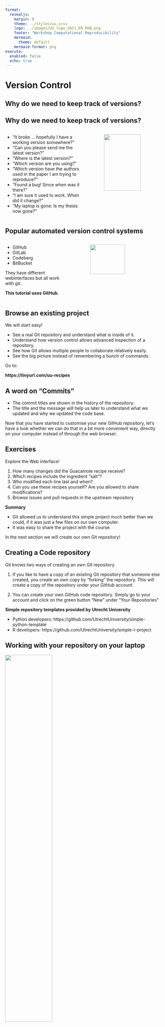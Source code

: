 ```yaml
--- 
format: 
  revealjs:
    margin: 0
    theme: ../styles/uu.scss
    logo: ../images/UU_logo_2021_EN_RGB.png
    footer: "Workshop Computational Reproducibility"
    mermaid:
      theme: default
    mermaid-format: png
execute:
  enabled: false
  echo: true
---
```


# Version Control {data-background-color="#FFCD00"}


## Why do we need to keep track of versions?

::: {.theme-section}

:::

## Why do we need to keep track of versions?

::: {.theme-section}

:::: {.columns}

::: {.column width="55%"}

- "It broke … hopefully I have a working version somewhere?"
- "Can you please send me the latest version?"
- "Where is the latest version?"
- "Which version are you using?"
- "Which version have the authors used in the paper I am trying to reproduce?"
- "Found a bug! Since when was it there?"
- "I am sure it used to work. When did it change?"
- "My laptop is gone. Is my thesis now gone?"

:::

::: {.column width="5%"}
:::
::: {.column width="40%"}

![](http://www.phdcomics.com/comics/archive/phd101212s.gif){width=80%}

:::
::::
:::

## Popular automated version control systems

::: {.theme-section}

:::: {.columns}

::: {.column width="40%"}

- GitHub
- GitLab
- Codeberg
- BitBucket

They have different webinterfaces but all work with git.

**This tutorial uses GitHub.**

:::
::: {.column width="5%"}
:::
::: {.column width="45%"}

![](https://imgs.xkcd.com/comics/git.png){fig-align="center" width=70%}

:::
::::
:::

## Browse an existing project

::: {.theme-section}

We will start easy!

::: {.callout-note}

- See a real Git repository and understand what is inside of it.
- Understand how version control allows advanced inspection of a repository.
- See how Git allows multiple people to collaborate relatively easily.
- See the big picture instead of remembering a bunch of commands.

:::


Go to:

**https://tinyurl.com/uu-recipes**

:::

## A word on "Commits"
::: {.theme-section}

- The commit titles are shown in the history of the repository. 
- The title and the message will help us later to understand what we updated and why we updated the code base.

Now that you have started to customise your new GitHub repository, let’s have a look whether we can do that in a bit more convenient way, directly on your computer instead of through the web browser.

:::

## Exercises

::: {.theme-section}

Explore the Web interface!

1. How many changes did the Guacamole recipe receive?
2. Which recipes include the ingredient "salt"?
3. Who modified each line last and when?
4. Can you use these recipes yourself? Are you allowed to share modifications?
5. Browse issues and pull requests in the upstream repository

**Summary**

- Git allowed us to understand this simple project much better than we could, if it was just a few files on our own computer.
- It was easy to share the project with the course.

In the next section we will create our own Git repository!

:::

## Creating a Code repository
::: {.theme-section}

Git knows two ways of creating an own Git repository.

1. If you like to have a copy of an existing Git repository that someone else created, you create an own copy by "forking" the repository. This will create a copy of the repository under your GitHub account.

2. You can create your own GitHub code repository. Simply go to your account and click on the green button "New" under "Your Repositories"

**Simple repository templates provided by Utrecht University**

- Python developers: https://github.com/UtrechtUniversity/simple-python-template
- R developers: https://github.com/UtrechtUniversity/simple-r-project

:::



## Working with your repository on your laptop
::: {.theme-section}

![](../images/github_figures_screenshots/git_create_repo.svg){width=55% fig-align="center"}

- Clone: Create a local copy
- Pull: Fetch changes in the remote repo
- Push: Update remote repo with local changes

:::

## Update the remote GitHub repository
::: {.theme-section}
:::: {.columns}

::: {.column width="60%"}


![](../images/github_figures_screenshots/git_workflow.svg){fig-align="center"}
:::

::: {.column width="35%"}

- Open the README file
- Change the contents of the README file and save
- Check the status `git status`
- Prepare to send it off
	- `git add README.md`
	- `git commit -m "Change the README file"`

:::
::::
:::

## Pushing to GitHub
::: {.theme-section}

You can now push the content of your local repository to the one on GitHub:

```
git push
```

Congrats, you have made your first push and your scripts are online!

![](https://octodex.github.com/images/original.png){width=200} \\\_\_\_ _THANK YOU!_

Take a look at your online repository. 
- Who is the author of your commits? 
- If it is not you, you can configure git to use your identity (make sure GitHub knows this email address):

<br>

```
git config --global user.name "Your Name"
git config --global user.email "your@email.com"
```

:::

## Update the local repository
::: {.theme-section}

- Assume you changed your remote repository through the browser
	- How do you update your local repository?

- Make another change to your README file in the web browser of GitHub.
- Now go back to your terminal and do:

```
git status
git pull
```
:::

## The .gitignore file
::: {.theme-section}
- Located in your local repository `.gitignore`
- Lists files and folder which Git should ignore: They are **NOT** uploaded to GitHub	
- E.g. .DS_Store
:::

## Exercises

::: {.theme-section}

- After moving files into your local repository on your computer, run git status to see what Git thinks has changed.


Please note: are there (temporary) files you do not wish to track? Add them to the .gitignore file. Consider a .gitignore template for your language: examples on this github repo.

- Run git log to see the history of your project.

- Can you use Git and push to Github from your IDE?

- Experiment with editing and committing on GitHub itself (e.g. add something to the README file). You can then 'download' your changes to your local repository using git pull.

- Run git log again to see the history of your project.

- Optional: What happens if you edit the same file online and locally, and try to push/pull? (Hint: this often causes a 'merge conflict', which is no fun to experience. Going through it today means we can assist you if necessary!)

:::


## Your turn: Useful git commands

::: {.theme-section}


```
git status
```

[Git status](https://git-scm.com/docs/git-status) shows you the status of your repository. It tells you which files are created, modified, or deleted relative to the last **git snapshot** (aka __commit__) of your project.

```
git diff
```

[Git diff](https://git-scm.com/docs/git-diff) shows you the actual differences between the files that you have changed since the last snapshot.

```
git --help
```

This command will show you all the commands that you can use with git.

:::






